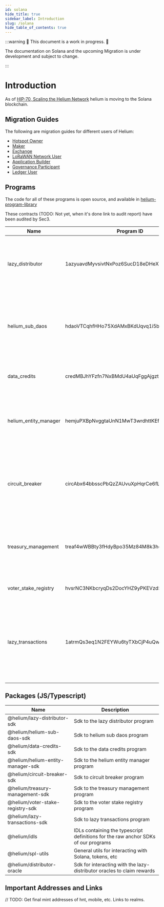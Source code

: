 ```yaml
---
id: solana
hide_title: true
sidebar_label: Introduction
slug: /solana
hide_table_of_contents: true
---
```



:::warning 🚧 This document is a work in progress. 🚧

The documentation on Solana and the upcoming Migration is under development and subject to change.

:::

# Introduction

As of [HIP-70, Scaling the Helium Network](https://github.com/helium/HIP/blob/main/0070-scaling-helium.md)
helium is moving to the Solana blockchain.

## Migration Guides

The following are migration guides for different users of Helium:

- [Hotspot Owner](./solana/migration/hotspot-owner)
- [Maker](./solana/migration/maker)
- [Exchange](./solana/migration/exchange)
- [LoRaWAN Network User](./solana/migration/network-user)
- [Application Builder](./solana/migration/application-builder)
- [Governance Participant](./solana/migration/governance)
- [Ledger User](./solana/migration/ledger)

## Programs

The code for all of these programs is open source, and available in [helium-program-library](https://github.com/helium/helium-program-library)

These contracts (TODO: Not yet, when it's done link to audit report) have been audited by Sec3.

| Name | Program ID | Description |
-------|-------------|----------------
| lazy_distributor | 1azyuavdMyvsivtNxPoz6SucD18eDHeXzFCUPq5XU7w | Allows off-chain oracles to distribute PoC rewards to rewardable assets (like hotspots) that are represented as NFTs. |
| helium_sub_daos | hdaoVTCqhfHHo75XdAMxBKdUqvq1i5bF23sisBqVgGR | Manages the DAO/SubDAO structure proposed in HIP-51, including the minting of tokens to subdaos, HST holders, and the `lazy_distributor` for PoC earnings. |
| data_credits | credMBJhYFzfn7NxBMdU4aUqFggAjgztaCcv2Fo6fPT | Manages the purchase, delegation, and burning of data credits. |
| helium_entity_manager | hemjuPXBpNvggtaUnN1MwT3wrdhttKEfosTcc2P9Pg8 | Handles the issuance of NFTs representing entities that are rewardable on the Helium network, like hotspots and mappers. |
| circuit_breaker | circAbx64bbsscPbQzZAUvuXpHqrCe6fLMzc2uKXz9g | Generic program wrapping sensitive mint authorities and token accounts in the Helium system to prevent large movements in the case of an exploit or bug. |
| treasury_management | treaf4wWBBty3fHdyBpo35Mz84M8k3heKXmjmi9vFt5 | Mangages the treasury of each SubDAO as proposed in HIP-51, allowing DNT tokens to be swapped for HNT according to a formula. |
| voter_stake_registry | hvsrNC3NKbcryqDs2DocYHZ9yPKEVzdSjQG6RVtK1s8 | Handles voting power via veHNT in Helium Governance.
| lazy_transactions | 1atrmQs3eq1N2FEYWu6tyTXbCjP4uQwExpjtnhXtS8h | Used in the initial migration to Solana, this program allows compressing many transactions into a merkle root to be executed lazily. This guarentees all txs are executed exactly once. |


## Packages (JS/Typescript)

| Name | Description |
|------|-------------|
| @helium/lazy-distributor-sdk | Sdk to the lazy distributor program |
| @helium/helium-sub-daos-sdk | Sdk to helium sub daos program |
| @helium/data-credits-sdk | Sdk to the data credits program |
| @helium/helium-entity-manager-sdk | Sdk to the helium entity manager program |
| @helium/circuit-breaker-sdk | Sdk to circuit breaker program |
| @helium/treasury-management-sdk | Sdk to the treasury management program |
| @helium/voter-stake-registry-sdk | Sdk to the voter stake registry program |
| @helium/lazy-transactions-sdk | Sdk to lazy transactions program |
| @helium/idls | IDLs containing the typescript definitions for the raw anchor SDKs of our programs |
| @helium/spl-utils | General utils for interacting with Solana, tokens, etc |
| @helium/distributor-oracle | Sdk for interacting with the lazy-distributor oracles to claim rewards |

## Important Addresses and Links

// TODO: Get final mint addresses of hnt, mobile, etc. Links to realms.